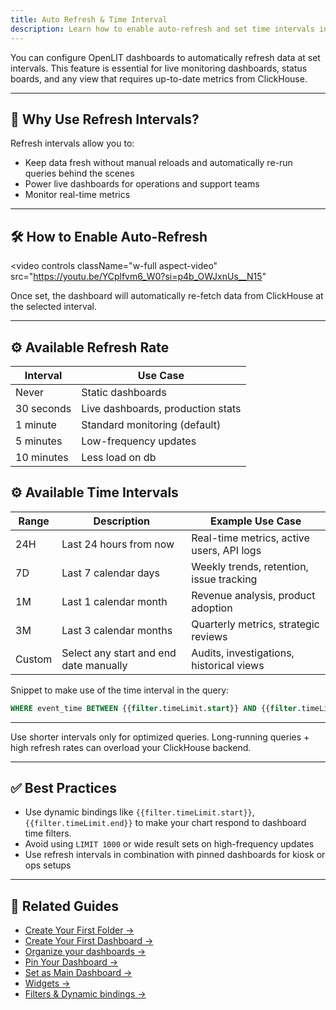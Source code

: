 ```yaml
---
title: Auto Refresh & Time Interval
description: Learn how to enable auto-refresh and set time intervals in OpenLIT dashboards to keep your data live and updated in real time.
---
```


You can configure OpenLIT dashboards to automatically refresh data at set intervals. This feature is essential for live monitoring dashboards, status boards, and any view that requires up-to-date metrics from ClickHouse.

---

## 🧠 Why Use Refresh Intervals?

Refresh intervals allow you to:
- Keep data fresh without manual reloads and automatically re-run queries behind the scenes  
- Power live dashboards for operations and support teams  
- Monitor real-time metrics

---

## 🛠️ How to Enable Auto-Refresh

<video
  controls
  className="w-full aspect-video"
  src="https://youtu.be/YCplfvm6_W0?si=p4b_OWJxnUs__N15"
></video>

Once set, the dashboard will automatically re-fetch data from ClickHouse at the selected interval.

---

## ⚙️ Available Refresh Rate

| Interval   | Use Case                          |
|------------|-----------------------------------|
| Never      | Static dashboards 					    	 |
| 30 seconds | Live dashboards, production stats |
| 1 minute   | Standard monitoring   (default)   |
| 5 minutes  | Low-frequency updates             |
| 10 minutes | Less load on db			             |


## ⚙️ Available Time Intervals

| Range  | Description                            | Example Use Case                          |
| ------ | -------------------------------------- | ----------------------------------------- |
| 24H    | Last 24 hours from now                 | Real-time metrics, active users, API logs |
| 7D     | Last 7 calendar days                   | Weekly trends, retention, issue tracking  |
| 1M     | Last 1 calendar month                  | Revenue analysis, product adoption        |
| 3M     | Last 3 calendar months                 | Quarterly metrics, strategic reviews      |
| Custom | Select any start and end date manually | Audits, investigations, historical views  |


Snippet to make use of the time interval in the query:

```sql
WHERE event_time BETWEEN {{filter.timeLimit.start}} AND {{filter.timeLimit.end}}
```


---

<Tip>
Use shorter intervals only for optimized queries. Long-running queries + high refresh rates can overload your ClickHouse backend.
</Tip>

---

## ✅ Best Practices

- Use dynamic bindings like `{{filter.timeLimit.start}}`, `{{filter.timeLimit.end}}` to make your chart respond to dashboard time filters. 
- Avoid using `LIMIT 1000` or wide result sets on high-frequency updates  
- Use refresh intervals in combination with pinned dashboards for kiosk or ops setups  

---

## 🔗 Related Guides

- [Create Your First Folder →](/latest/features/dashboards/create-your-first-folder)  
- [Create Your First Dashboard →](/latest/features/dashboards/create-your-first-dashboard)  
- [Organize your dashboards →](/latest/features/dashboards/organize-your-dashboards)  
- [Pin Your Dashboard →](/latest/features/dashboards/pin-your-dashboard)  
- [Set as Main Dashboard →](/latest/features/dashboards/set-as-main-dashboard)  
- [Widgets →](/latest/features/dashboards/widgets/introduction)  
- [Filters & Dynamic bindings →](/latest/features/dashboards/use-filters-and-dynamic-bindings)